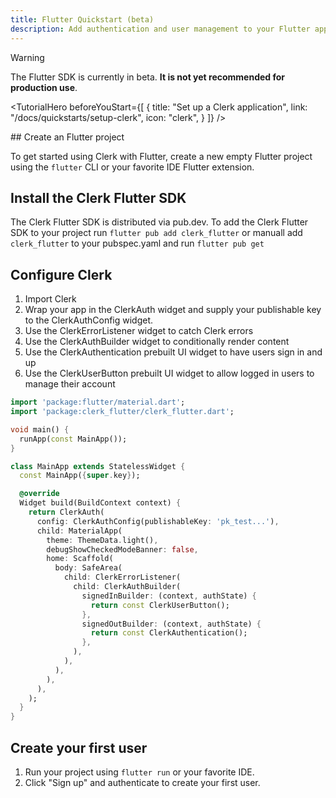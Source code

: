 ```yaml
---
title: Flutter Quickstart (beta)
description: Add authentication and user management to your Flutter app with Clerk.
---
```


> [!WARNING]
> The Flutter SDK is currently in beta. **It is not yet recommended for production use**.

<TutorialHero
  beforeYouStart={[
    {
      title: "Set up a Clerk application",
      link: "/docs/quickstarts/setup-clerk",
      icon: "clerk",
    }
  ]}
/>

<Include src="_partials/native-api-callout" />

<Steps>
  ## Create an Flutter project

  To get started using Clerk with Flutter, create a new empty Flutter project using the `flutter` CLI or your favorite IDE Flutter extension.

  ## Install the Clerk Flutter SDK

  The Clerk Flutter SDK is distributed via pub.dev. To add the Clerk Flutter SDK to your project run `flutter pub add clerk_flutter` or manuall add `clerk_flutter` to your pubspec.yaml and run `flutter pub get`

  ## Configure Clerk

  1. Import Clerk
  2. Wrap your app in the ClerkAuth widget and supply your publishable key to the ClerkAuthConfig widget.
  3. Use the ClerkErrorListener widget to catch Clerk errors
  4. Use the ClerkAuthBuilder widget to conditionally render content
  5. Use the ClerkAuthentication prebuilt UI widget to have users sign in and up
  6. Use the ClerkUserButton prebuilt UI widget to allow logged in users to manage their account

  ```dart {{ filename: 'lib/main.dart, mark: [2, 6, [10, 21]] }}
  import 'package:flutter/material.dart';
  import 'package:clerk_flutter/clerk_flutter.dart';

  void main() {
    runApp(const MainApp());
  }

  class MainApp extends StatelessWidget {
    const MainApp({super.key});

    @override
    Widget build(BuildContext context) {
      return ClerkAuth(
        config: ClerkAuthConfig(publishableKey: 'pk_test...'),
        child: MaterialApp(
          theme: ThemeData.light(),
          debugShowCheckedModeBanner: false,
          home: Scaffold(
            body: SafeArea(
              child: ClerkErrorListener(
                child: ClerkAuthBuilder(
                  signedInBuilder: (context, authState) {
                    return const ClerkUserButton();
                  },
                  signedOutBuilder: (context, authState) {
                    return const ClerkAuthentication();
                  },
                ),
              ),
            ),
          ),
        ),
      );
    }
  }
  ```

  ## Create your first user

  1. Run your project using `flutter run` or your favorite IDE.
  2. Click "Sign up" and authenticate to create your first user.
</Steps>
